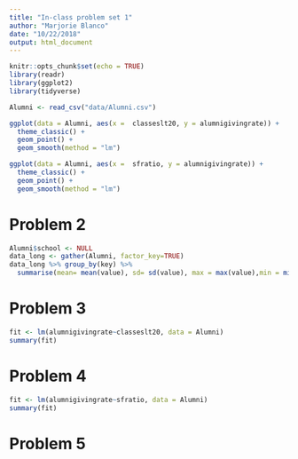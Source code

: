 ```yaml
---
title: "In-class problem set 1"
author: "Marjorie Blanco"
date: "10/22/2018"
output: html_document
---
```


```r
knitr::opts_chunk$set(echo = TRUE)
library(readr)
library(ggplot2)
library(tidyverse)
```

```r
Alumni <- read_csv("data/Alumni.csv")
```

```r
ggplot(data = Alumni, aes(x =  classeslt20, y = alumnigivingrate)) +
  theme_classic() +
  geom_point() +
  geom_smooth(method = "lm") 

ggplot(data = Alumni, aes(x =  sfratio, y = alumnigivingrate)) +
  theme_classic() +
  geom_point() +
  geom_smooth(method = "lm") 
```

# Problem 2

```r
Alumni$school <- NULL
data_long <- gather(Alumni, factor_key=TRUE)
data_long %>% group_by(key) %>%
  summarise(mean= mean(value), sd= sd(value), max = max(value),min = min(value))
```

# Problem 3

```r
fit <- lm(alumnigivingrate~classeslt20, data = Alumni)
summary(fit)
```

# Problem 4

```r
fit <- lm(alumnigivingrate~sfratio, data = Alumni)
summary(fit)
```

# Problem 5

```r

```
